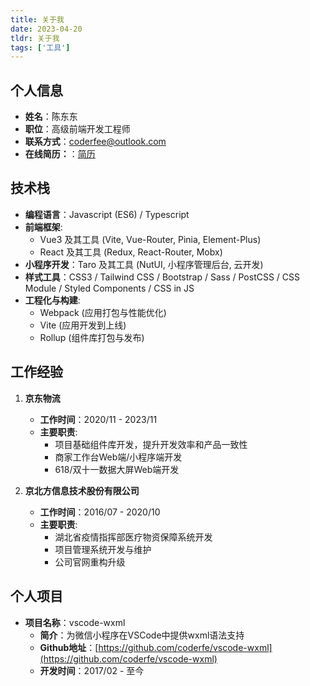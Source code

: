 ```yaml
---
title: 关于我
date: 2023-04-20
tldr: 关于我
tags: ['工具']
---
```


## 个人信息

- **姓名**：陈东东
- **职位**：高级前端开发工程师
- **联系方式**：[coderfee@outlook.com](mailto:coderfee@outlook.com)
- **在线简历：**：[简历](https://r.easycv.cn/coderfee)

## 技术栈

- **编程语言**：Javascript (ES6) / Typescript
- **前端框架**:
  - Vue3 及其工具 (Vite, Vue-Router, Pinia, Element-Plus)
  - React 及其工具 (Redux, React-Router, Mobx)
- **小程序开发**：Taro 及其工具 (NutUI, 小程序管理后台, 云开发)
- **样式工具**：CSS3 / Tailwind CSS / Bootstrap / Sass / PostCSS / CSS Module / Styled Components / CSS in JS
- **工程化与构建**:
  - Webpack (应用打包与性能优化)
  - Vite (应用开发到上线)
  - Rollup (组件库打包与发布)

## 工作经验

1. **京东物流**

   - **工作时间**：2020/11 - 2023/11
   - **主要职责**:
     - 项目基础组件库开发，提升开发效率和产品一致性
     - 商家工作台Web端/小程序端开发
     - 618/双十一数据大屏Web端开发

2. **京北方信息技术股份有限公司**
   - **工作时间**：2016/07 - 2020/10
   - **主要职责**:
     - 湖北省疫情指挥部医疗物资保障系统开发
     - 项目管理系统开发与维护
     - 公司官网重构升级

## 个人项目

- **项目名称**：vscode-wxml
  - **简介**：为微信小程序在VSCode中提供wxml语法支持
  - **Github地址**：[https://github.com/coderfe/vscode-wxml](https://github.com/coderfe/vscode-wxml)
  - **开发时间**：2017/02 - 至今
